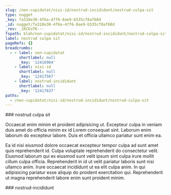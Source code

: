 ```yaml
---
slug: /non-cupidatat/nisi-id/nostrud-incididunt/nostrud-culpa-sit
type: nugget
_key: fa318e30-4f6a-47f6-8ae9-b535cf8af68d
_id: nugget/fa318e30-4f6a-47f6-8ae9-b535cf8af68d
_rev: _iKCEoTK---
fspath: blah/non-cupidatat/nisi-id/nostrud-incididunt/nostrud-culpa-sit.md
label: nostrud culpa sit
pageRefs: {}
breadcrumbs:
  - - label: non-cupidatat
      shortlabel: null
      _key: '12416964'
    - label: nisi-id
      shortlabel: null
      _key: '12417567'
    - label: nostrud-incididunt
      shortlabel: null
      _key: '12417637'
paths:
  - /non-cupidatat/nisi-id/nostrud-incididunt/nostrud-culpa-sit
---
```


<NuggetArea>
<Nugget slug="/non-cupidatat/nisi-id/nostrud-incididunt/nostrud-culpa-sit" type="nugget" _key="fa318e30-4f6a-47f6-8ae9-b535cf8af68d" _id="nugget/fa318e30-4f6a-47f6-8ae9-b535cf8af68d" _rev="_iKCEoTK---" fspath="blah/non-cupidatat/nisi-id/nostrud-incididunt/nostrud-culpa-sit.md" label="nostrud culpa sit" paths="/non-cupidatat/nisi-id/nostrud-incididunt/nostrud-culpa-sit">
<NuggetBody>
### nostrud culpa sit

Occaecat enim minim et proident adipisicing ut. Excepteur culpa in veniam duis amet do officia minim ex id Lorem consequat sint. Laborum enim laborum do excepteur labore. Duis et officia ullamco pariatur sunt enim ea.

Ea id nisi eiusmod dolore occaecat excepteur tempor culpa ad sunt amet quis reprehenderit id. Culpa voluptate reprehenderit do consectetur velit. Eiusmod laborum qui ex eiusmod sunt velit ipsum sint culpa irure mollit cillum culpa officia. Reprehenderit in id ut velit pariatur laboris sunt nisi ullamco anim. Irure occaecat incididunt ut ea elit culpa anim. In qui adipisicing pariatur esse aliquip do proident exercitation qui. Reprehenderit ut magna reprehenderit labore enim sunt proident minim.

</NuggetBody>
<Breadcrumbs>
<Crumbs>
<Crumb _key="12416964" label="non-cupidatat" /><Crumb _key="12417567" label="nisi-id" /><Crumb _key="12417637" label="nostrud-incididunt" />
</Crumbs>
</Breadcrumbs>
</Nugget>

<NuggetsInbound>
</NuggetsInbound>
<NuggetsOutbound>
</NuggetsOutbound>
</NuggetArea>
<PassagesInbound>
<Passage direction="inbound" type="passage" _key="12417637" _id="passage/12417637" _rev="_iKCEoTC--_" label="nostrud-incididunt" passage="nostrud-incididunt" fspath="blah/non-cupidatat/nisi-id/nostrud-incididunt" paths="/non-cupidatat/nisi-id/nostrud-incididunt" slug="/non-cupidatat/nisi-id/nostrud-incididunt">
<NuggetBody>
### nostrud-incididunt

</NuggetBody>
<Breadcrumbs>
<Crumbs>
<Crumb _key="12416964" label="non-cupidatat" /><Crumb _key="12417567" label="nisi-id" />
</Crumbs>
</Breadcrumbs>
</Passage>

</PassagesInbound>
<PassagesOutbound>
</PassagesOutbound>